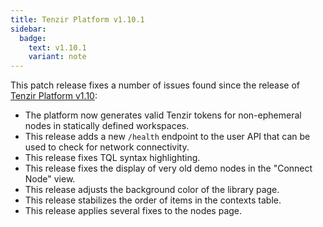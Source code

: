 ```yaml
---
title: Tenzir Platform v1.10.1
sidebar:
  badge:
    text: v1.10.1
    variant: note
---
```


This patch release fixes a number of issues found since the release of [Tenzir
Platform v1.10](https://github.com/tenzir/platform/releases/tag/v1.10.0):

- The platform now generates valid Tenzir tokens for non-ephemeral nodes in
  statically defined workspaces.
- This release adds a new `/health` endpoint to the user API that can be used
  to check for network connectivity.
- This release fixes TQL syntax highlighting.
- This release fixes the display of very old demo nodes in the \"Connect
  Node\" view.
- This release adjusts the background color of the library page.
- This release stabilizes the order of items in the contexts table.
- This release applies several fixes to the nodes page.
